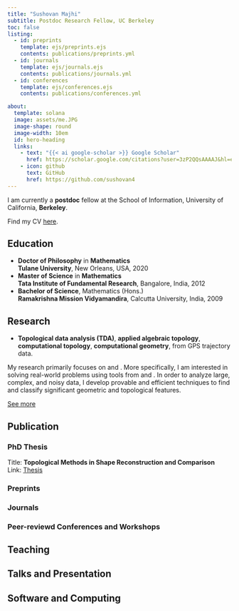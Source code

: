 ```yaml
---
title: "Sushovan Majhi"
subtitle: Postdoc Research Fellow, UC Berkeley
toc: false
listing: 
  - id: preprints
    template: ejs/preprints.ejs
    contents: publications/preprints.yml
  - id: journals
    template: ejs/journals.ejs
    contents: publications/journals.yml
  - id: conferences
    template: ejs/conferences.ejs
    contents: publications/conferences.yml

about: 
  template: solana
  image: assets/me.JPG
  image-shape: round
  image-width: 10em
  id: hero-heading
  links: 
    - text: "{{< ai google-scholar >}} Google Scholar"
      href: https://scholar.google.com/citations?user=3zP2QQsAAAAJ&hl=en&oi=ao
    - icon: github
      text: GitHub
      href: https://github.com/sushovan4
---
```

::: {#hero-heading}
I am currently a **postdoc** fellow at the School of Information, University of California, **Berkeley**.

Find my CV [here](assets/cv.pdf).
:::

## Education
-   **Doctor of Philosophy** in **Mathematics**   
    **Tulane University**, New Orleans, USA, 2020  
- **Master of Science** in **Mathematics**  
  **Tata Institute of Fundamental Research**, Bangalore, India, 2012  
- **Bachelor of Science**, Mathematics (Hons.)  
  **Ramakrishna Mission Vidyamandira**, Calcutta University, India, 2009

## Research
- **Topological data analysis (TDA)**, **applied algebraic topology**,
**computational topology**, **computational geometry**,
\textbf{road-map reconstruction} from GPS trajectory data.

My research
primarily focuses on \textbf{shape reconstruction} and \textbf{big data
  analysis}. More specifically, I am interested in solving real-world problems
using tools from \textbf{algebraic topology} and \textbf{geometry}. In order to
analyze large, complex, and noisy data, I develop provable and efficient
techniques to find and classify significant geometric and topological
features.

[See more](research.qmd)

## Publication
### PhD Thesis
Title: **Topological Methods in Shape Reconstruction and Comparison**  
Link: [Thesis](assets/thesis.pdf)

### Preprints
:::   {#preprints}
:::

### Journals
:::{#journals}
:::

### Peer-reviewd Conferences and Workshops
:::{#conferences}
:::

## Teaching


## Talks and Presentation

## Software and Computing
